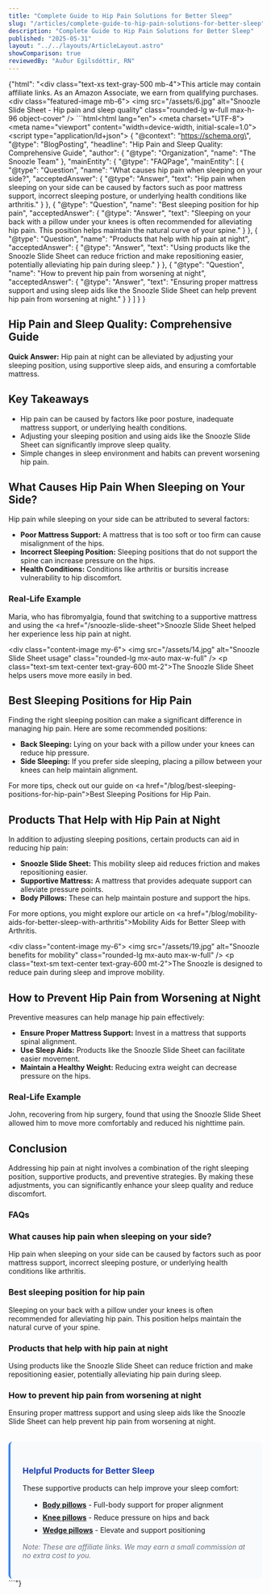 ```yaml
---
title: "Complete Guide to Hip Pain Solutions for Better Sleep"
slug: "/articles/complete-guide-to-hip-pain-solutions-for-better-sleep"
description: "Complete Guide to Hip Pain Solutions for Better Sleep"
published: "2025-05-31"
layout: "../../layouts/ArticleLayout.astro"
showComparison: true
reviewedBy: "Auður Egilsdóttir, RN"
---
```

{"html": "<div class=\"text-xs text-gray-500 mb-4\">This article may contain affiliate links. As an Amazon Associate, we earn from qualifying purchases.</div><div class=\"featured-image mb-6\">   <img src=\"/assets/6.jpg\" alt=\"Snoozle Slide Sheet - Hip pain and sleep quality\" class=\"rounded-lg w-full max-h-96 object-cover\" />  </div>```html<!DOCTYPE html><html lang=\"en\"><head>  <meta charset=\"UTF-8\">  <meta name=\"viewport\" content=\"width=device-width, initial-scale=1.0\">  <title>Hip Pain and Sleep Quality: Comprehensive Guide</title>  <script type=\"application/ld+json\">  {    \"@context\": \"https://schema.org\",    \"@type\": \"BlogPosting\",    \"headline\": \"Hip Pain and Sleep Quality: Comprehensive Guide\",    \"author\": {      \"@type\": \"Organization\",      \"name\": \"The Snoozle Team\"    },    \"mainEntity\": {      \"@type\": \"FAQPage\",      \"mainEntity\": [        {          \"@type\": \"Question\",          \"name\": \"What causes hip pain when sleeping on your side?\",          \"acceptedAnswer\": {            \"@type\": \"Answer\",            \"text\": \"Hip pain when sleeping on your side can be caused by factors such as poor mattress support, incorrect sleeping posture, or underlying health conditions like arthritis.\"          }        },        {          \"@type\": \"Question\",          \"name\": \"Best sleeping position for hip pain\",          \"acceptedAnswer\": {            \"@type\": \"Answer\",            \"text\": \"Sleeping on your back with a pillow under your knees is often recommended for alleviating hip pain. This position helps maintain the natural curve of your spine.\"          }        },        {          \"@type\": \"Question\",          \"name\": \"Products that help with hip pain at night\",          \"acceptedAnswer\": {            \"@type\": \"Answer\",            \"text\": \"Using products like the Snoozle Slide Sheet can reduce friction and make repositioning easier, potentially alleviating hip pain during sleep.\"          }        },        {          \"@type\": \"Question\",          \"name\": \"How to prevent hip pain from worsening at night\",          \"acceptedAnswer\": {            \"@type\": \"Answer\",            \"text\": \"Ensuring proper mattress support and using sleep aids like the Snoozle Slide Sheet can help prevent hip pain from worsening at night.\"          }        }      ]    }  }  </script></head><body>  <article>    <h1>Hip Pain and Sleep Quality: Comprehensive Guide</h1>        <p><strong>Quick Answer:</strong> Hip pain at night can be alleviated by adjusting your sleeping position, using supportive sleep aids, and ensuring a comfortable mattress.</p>        <h2>Key Takeaways</h2>    <ul>      <li>Hip pain can be caused by factors like poor posture, inadequate mattress support, or underlying health conditions.</li>      <li>Adjusting your sleeping position and using aids like the Snoozle Slide Sheet can significantly improve sleep quality.</li>      <li>Simple changes in sleep environment and habits can prevent worsening hip pain.</li>    </ul>        <h2>What Causes Hip Pain When Sleeping on Your Side?</h2>    <p>Hip pain while sleeping on your side can be attributed to several factors:</p>    <ul>      <li><strong>Poor Mattress Support:</strong> A mattress that is too soft or too firm can cause misalignment of the hips.</li>      <li><strong>Incorrect Sleeping Position:</strong> Sleeping positions that do not support the spine can increase pressure on the hips.</li>      <li><strong>Health Conditions:</strong> Conditions like arthritis or bursitis increase vulnerability to hip discomfort.</li>    </ul>        <h3>Real-Life Example</h3>    <p>Maria, who has fibromyalgia, found that switching to a supportive mattress and using the <a href=\"/snoozle-slide-sheet\">Snoozle Slide Sheet</a> helped her experience less hip pain at night.</p>        <div class=\"content-image my-6\">     <img src=\"/assets/14.jpg\" alt=\"Snoozle Slide Sheet usage\" class=\"rounded-lg mx-auto max-w-full\" />     <p class=\"text-sm text-center text-gray-600 mt-2\">The Snoozle Slide Sheet helps users move more easily in bed.</p>    </div><h2>Best Sleeping Positions for Hip Pain</h2>    <p>Finding the right sleeping position can make a significant difference in managing hip pain. Here are some recommended positions:</p>    <ul>      <li><strong>Back Sleeping:</strong> Lying on your back with a pillow under your knees can reduce hip pressure.</li>      <li><strong>Side Sleeping:</strong> If you prefer side sleeping, placing a pillow between your knees can help maintain alignment.</li>    </ul>    <p>For more tips, check out our guide on <a href=\"/blog/best-sleeping-positions-for-hip-pain\">Best Sleeping Positions for Hip Pain</a>.</p>        <h2>Products That Help with Hip Pain at Night</h2>    <p>In addition to adjusting sleeping positions, certain products can aid in reducing hip pain:</p>    <ul>      <li><strong>Snoozle Slide Sheet:</strong> This mobility sleep aid reduces friction and makes repositioning easier.</li>      <li><strong>Supportive Mattress:</strong> A mattress that provides adequate support can alleviate pressure points.</li>      <li><strong>Body Pillows:</strong> These can help maintain posture and support the hips.</li>    </ul>    <p>For more options, you might explore our article on <a href=\"/blog/mobility-aids-for-better-sleep-with-arthritis\">Mobility Aids for Better Sleep with Arthritis</a>.</p>        <div class=\"content-image my-6\">     <img src=\"/assets/19.jpg\" alt=\"Snoozle benefits for mobility\" class=\"rounded-lg mx-auto max-w-full\" />     <p class=\"text-sm text-center text-gray-600 mt-2\">The Snoozle is designed to reduce pain during sleep and improve mobility.</p>    </div><h2>How to Prevent Hip Pain from Worsening at Night</h2>    <p>Preventive measures can help manage hip pain effectively:</p>    <ul>      <li><strong>Ensure Proper Mattress Support:</strong> Invest in a mattress that supports spinal alignment.</li>      <li><strong>Use Sleep Aids:</strong> Products like the Snoozle Slide Sheet can facilitate easier movement.</li>      <li><strong>Maintain a Healthy Weight:</strong> Reducing extra weight can decrease pressure on the hips.</li>    </ul>        <h3>Real-Life Example</h3>    <p>John, recovering from hip surgery, found that using the Snoozle Slide Sheet allowed him to move more comfortably and reduced his nighttime pain.</p>        <h2>Conclusion</h2>    <p>Addressing hip pain at night involves a combination of the right sleeping position, supportive products, and preventive strategies. By making these adjustments, you can significantly enhance your sleep quality and reduce discomfort.</p>        <h3>FAQs</h3>        <h3>What causes hip pain when sleeping on your side?</h3>    <p>Hip pain when sleeping on your side can be caused by factors such as poor mattress support, incorrect sleeping posture, or underlying health conditions like arthritis.</p>        <h3>Best sleeping position for hip pain</h3>    <p>Sleeping on your back with a pillow under your knees is often recommended for alleviating hip pain. This position helps maintain the natural curve of your spine.</p>        <h3>Products that help with hip pain at night</h3>    <p>Using products like the Snoozle Slide Sheet can reduce friction and make repositioning easier, potentially alleviating hip pain during sleep.</p>        <h3>How to prevent hip pain from worsening at night</h3>    <p>Ensuring proper mattress support and using sleep aids like the Snoozle Slide Sheet can help prevent hip pain from worsening at night.</p>  </article></body>
  <div style="margin-top: 2rem; padding: 1.5rem; background-color: #f8fafc; border-radius: 0.5rem; border-left: 4px solid #3b82f6;">
    <h3 style="color: #1e40af; margin-bottom: 1rem;">Helpful Products for Better Sleep</h3>
    <p style="margin-bottom: 1rem;">These supportive products can help improve your sleep comfort:</p>
    <ul style="margin-left: 1rem;">
      <li style="margin-bottom: 0.5rem;"><strong><a href="https://amzn.to/4jn3rfZ" target="_blank" rel="nofollow">Body pillows</a></strong> - Full-body support for proper alignment</li>
      <li style="margin-bottom: 0.5rem;"><strong><a href="https://amzn.to/45lg1Ja" target="_blank" rel="nofollow">Knee pillows</a></strong> - Reduce pressure on hips and back</li>
      <li style="margin-bottom: 0.5rem;"><strong><a href="https://amzn.to/3FhMB4a" target="_blank" rel="nofollow">Wedge pillows</a></strong> - Elevate and support positioning</li>
    </ul>
    <p style="font-size: 0.875rem; color: #6b7280; margin-top: 1rem;"><em>Note: These are affiliate links. We may earn a small commission at no extra cost to you.</em></p>
  </div>

</html>```"}